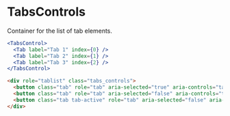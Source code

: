 ---
---



# TabsControls

Container for the list of tab elements.

<DocLinks
  figma="https://www.figma.com/design/bEeQ97jqZFWepD0x4oU5k7/Pallote?node-id=2834-6260&t=eWNWESf2DeSjVzq5-11"
  storybook="https://react.pallote.com/?path=/docs/components-tabscontrols--docs"
/>

<div class="docs_block">
  <PalloteTabs>
    <TabsControl>
      <Tab label="Tab 1" index={0} />
      <Tab label="Tab 2" index={1} />
      <Tab label="Tab 3" index={2} />
    </TabsControl>
  </PalloteTabs>
</div>

<Tabs groupId="package" queryString>
  <TabItem value="react" label="React">

```jsx
<TabsControl>
  <Tab label="Tab 1" index={0} />
  <Tab label="Tab 2" index={1} />
  <Tab label="Tab 3" index={2} />
</TabsControl>
```
  </TabItem>
  <TabItem value="css" label="CSS">

```html
<div role="tablist" class="tabs_controls">
  <button class="tab" role="tab" aria-selected="true" aria-controls="tabpanel-0" id="tab-0" tabindex="0">Label</button>
  <button class="tab" role="tab" aria-selected="false" aria-controls="tabpanel-1" id="tab-1" tabindex="-1">Label</button>
  <button class="tab tab-active" role="tab" aria-selected="false" aria-controls="tabpanel-2" id="tab-2" tabindex="-1">Label</button>
</div>
```
  </TabItem>
</Tabs>
